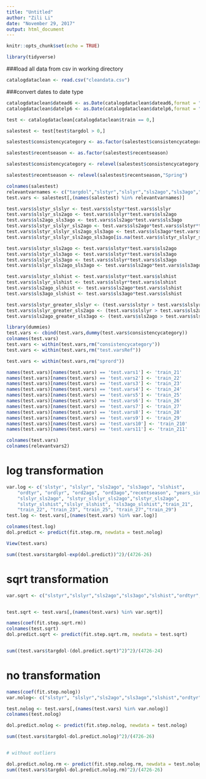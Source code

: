 ```yaml
---
title: "Untitled"
author: "Zili Li"
date: "November 29, 2017"
output: html_document
---
```


```r
knitr::opts_chunk$set(echo = TRUE)
```



```r
library(tidyverse)
```

###load all data from csv in working directory
```r
catalogdataclean <- read.csv("cleandata.csv")
```

###convert dates to date type
```r
catalogdataclean$datead6 <- as.Date(catalogdataclean$datead6,format = "%m/%d/%Y")
catalogdataclean$datelp6 <- as.Date(catalogdataclean$datelp6,format = "%m/%d/%Y")
```

```r
test <- catalogdataclean[catalogdataclean$train == 0,]
```

```r
salestest <- test[test$targdol > 0,]
```

```r
salestest$consistencycategory <- as.factor(salestest$consistencycategory)
```

```r
salestest$recentseason <- as.factor(salestest$recentseason)
```

```r
salestest$consistencycategory <- relevel(salestest$consistencycategory,"Ref")
```

```r
salestest$recentseason <- relevel(salestest$recentseason,"Spring")
```


```r
colnames(salestest)
relevantvarnames <- c("targdol","slstyr","slslyr","sls2ago","sls3ago","slshist","ordtyr","ordlyr","ord2ago","ord3ago","ordhist","falord","sprord","recentseason","years_since_purchase","consistencycategory")
test.vars <- salestest[,(names(salestest) %in% relevantvarnames)]
```

```r
test.vars$slstyr_slslyr <- test.vars$slstyr*test.vars$slslyr
test.vars$slslyr_sls2ago <- test.vars$slslyr*test.vars$sls2ago
test.vars$sls2ago_sls3ago <- test.vars$sls2ago*test.vars$sls3ago
test.vars$slstyr_slslyr_sls2ago <- test.vars$sls2ago*test.vars$slstyr*test.vars$slslyr
test.vars$slstyr_slslyr_sls2ago_sls3ago <- test.vars$sls3ago*test.vars$sls2ago*test.vars$slstyr*test.vars$slslyr
test.vars$slstyr_slslyr_sls2ago_sls3ago[is.na(test.vars$slstyr_slslyr_sls2ago_sls3ago)] <- 0

test.vars$slstyr_sls2ago <- test.vars$slstyr*test.vars$sls2ago
test.vars$slstyr_sls3ago <- test.vars$slstyr*test.vars$sls3ago
test.vars$slslyr_sls3ago <- test.vars$slslyr*test.vars$sls3ago
test.vars$slslyr_sls2ago_sls3ago <- test.vars$sls2ago*test.vars$sls3ago*test.vars$slslyr

test.vars$slstyr_slshist <- test.vars$slstyr*test.vars$slshist
test.vars$slslyr_slshist <- test.vars$slslyr*test.vars$slshist
test.vars$sls2ago_slshist <- test.vars$sls2ago*test.vars$slshist
test.vars$sls3ago_slshist <- test.vars$sls3ago*test.vars$slshist

test.vars$slstyr_greater_slslyr <- (test.vars$slstyr > test.vars$slslyr)
test.vars$slslyr_greater_sls2ago <- (test.vars$slslyr > test.vars$sls2ago)
test.vars$sls2ago_greater_sls3ago <- (test.vars$sls2ago > test.vars$sls3ago)

```


```r
library(dummies)
test.vars <- cbind(test.vars,dummy(test.vars$consistencycategory))
colnames(test.vars)
test.vars <- within(test.vars,rm("consistencycategory"))
test.vars <- within(test.vars,rm("test.varsRef"))

test.vars <- within(test.vars,rm("sprord"))

names(test.vars)[names(test.vars) == 'test.vars1'] <- 'train_21'
names(test.vars)[names(test.vars) == 'test.vars2'] <- 'train_22'
names(test.vars)[names(test.vars) == 'test.vars3'] <- 'train_23'
names(test.vars)[names(test.vars) == 'test.vars4'] <- 'train_24'
names(test.vars)[names(test.vars) == 'test.vars5'] <- 'train_25'
names(test.vars)[names(test.vars) == 'test.vars6'] <- 'train_26'
names(test.vars)[names(test.vars) == 'test.vars7'] <- 'train_27'
names(test.vars)[names(test.vars) == 'test.vars8'] <- 'train_28'
names(test.vars)[names(test.vars) == 'test.vars9'] <- 'train_29'
names(test.vars)[names(test.vars) == 'test.vars10'] <- 'train_210'
names(test.vars)[names(test.vars) == 'test.vars11'] <- 'train_211'

colnames(test.vars)
colnames(relevantvars2)
```




# log transformation
```r
var.log <- c('slstyr', "slslyr", "sls2ago", "sls3ago", "slshist",
    "ordtyr", "ordlyr", "ord2ago", "ord3ago","recentseason", "years_since_purchase",
    "slslyr_sls2ago", "slstyr_slslyr_sls2ago","slstyr_sls2ago",
    "slstyr_slshist","slslyr_slshist", "sls3ago_slshist","train_21",
    "train_22", "train_23", "train_25", "train_27","train_29")
test.log <- test.vars[,(names(test.vars) %in% var.log)]

colnames(test.log)
dol.predict <- predict(fit.step.rm, newdata = test.nolog)
```


```r
View(test.vars)

sum((test.vars$targdol-exp(dol.predict))^2)/(4726-26)
```


# sqrt transformation
```r
var.sqrt <- c("slstyr","slslyr","sls2ago","sls3ago","slshist","ordtyr","ordlyr","ord2ago","ord3ago","recentseason","years_since_purchase","slstyr_slslyr","slslyr_sls2ago", "sls2ago_sls3ago", "slstyr_slslyr_sls2ago", "slstyr_sls2ago","slstyr_slshist", "slslyr_slshist","sls2ago_slshist","train_21","train_23","train_25","train_29")


test.sqrt <- test.vars[,(names(test.vars) %in% var.sqrt)]

names(coef(fit.step.sqrt.rm))
colnames(test.sqrt)
dol.predict.sqrt <- predict(fit.step.sqrt.rm, newdata = test.sqrt)


sum((test.vars$targdol-(dol.predict.sqrt)^2)^2)/(4726-24)
```


# no transformation
```r
names(coef(fit.step.nolog))
var.nolog<- c("slstyr", "slslyr","sls2ago","sls3ago","slshist","ordtyr", "ordlyr","ord2ago","ord3ago","recentseason","slstyr_slslyr","slslyr_sls2ago","sls2ago_sls3ago","slstyr_slslyr_sls2ago","slstyr_sls2ago","slstyr_sls3ago","slstyr_slshist","slslyr_slshist","sls2ago_slshist", "slstyr_greater_slslyr",  "slslyr_greater_sls2ago", "train_21","train_23", "train_25","train_29")

test.nolog <- test.vars[,(names(test.vars) %in% var.nolog)]
colnames(test.nolog)

dol.predict.nolog <- predict(fit.step.nolog, newdata = test.nolog)

sum((test.vars$targdol-dol.predict.nolog)^2)/(4726-26)


# without outliers

dol.predict.nolog.rm <- predict(fit.step.nolog.rm, newdata = test.nolog)
sum((test.vars$targdol-dol.predict.nolog.rm)^2)/(4726-26)
```

